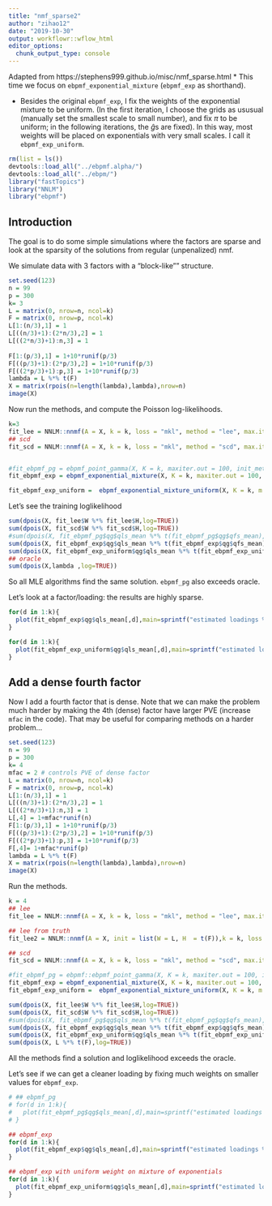 ```yaml
---
title: "nmf_sparse2"
author: "zihao12"
date: "2019-10-30"
output: workflowr::wflow_html
editor_options:
  chunk_output_type: console
---
```


Adapted from https://stephens999.github.io/misc/nmf_sparse.html
* This time we focus on `ebpmf_exponential_mixture` (`ebpmf_exp` as shorthand). 

* Besides the original `ebpmf_exp`, I fix the weights of the exponential mixture to be uniform. (In the first iteration, I choose the  grids as ususual (manually set the smallest scale to small number), and fix $\pi$ to be uniform; in the following iterations, the  $\hat{g}$s are fixed). In this way, most weights will be placed on exponentials with very small scales. I call it  `ebpmf_exp_uniform`. 


```r
rm(list = ls())
devtools::load_all("../ebpmf.alpha/")
devtools::load_all("../ebpm/")
library("fastTopics")
library("NNLM") 
library("ebpmf")
```

## Introduction

The goal is to do some simple simulations where the factors are sparse
and look at the sparsity of the solutions from regular (unpenalized) nmf.

We simulate data with 3 factors with a "block-like"" structure.
```r
set.seed(123)
n = 99
p = 300
k= 3
L = matrix(0, nrow=n, ncol=k)
F = matrix(0, nrow=p, ncol=k)
L[1:(n/3),1] = 1
L[((n/3)+1):(2*n/3),2] = 1
L[((2*n/3)+1):n,3] = 1
  
F[1:(p/3),1] = 1+10*runif(p/3)
F[((p/3)+1):(2*p/3),2] = 1+10*runif(p/3)
F[((2*p/3)+1):p,3] = 1+10*runif(p/3)
lambda = L %*% t(F)
X = matrix(rpois(n=length(lambda),lambda),nrow=n)
image(X)
```

Now run the methods, and compute the Poisson log-likelihoods.
```r
k=3
fit_lee = NNLM::nnmf(A = X, k = k, loss = "mkl", method = "lee", max.iter = 10000)
## scd
fit_scd = NNLM::nnmf(A = X, k = k, loss = "mkl", method = "scd", max.iter = 10000)


#fit_ebpmf_pg = ebpmf_point_gamma(X, K = k, maxiter.out = 100, init_method = "lee")
fit_ebpmf_exp = ebpmf_exponential_mixture(X, K = k, maxiter.out = 100, init_method = "lee")

fit_ebpmf_exp_uniform =  ebpmf_exponential_mixture_uniform(X, K = k, m = 2^0.25,maxiter.out = 100, init_method = "lee", low = 1e-30)
```

Let's see the training loglikelihood
```r
sum(dpois(X, fit_lee$W %*% fit_lee$H,log=TRUE))
sum(dpois(X, fit_scd$W %*% fit_scd$H,log=TRUE))
#sum(dpois(X, fit_ebpmf_pg$qg$qls_mean %*% t(fit_ebpmf_pg$qg$qfs_mean),log=TRUE))
sum(dpois(X, fit_ebpmf_exp$qg$qls_mean %*% t(fit_ebpmf_exp$qg$qfs_mean),log=TRUE))
sum(dpois(X, fit_ebpmf_exp_uniform$qg$qls_mean %*% t(fit_ebpmf_exp_uniform$qg$qfs_mean),log=TRUE))
## oracle
sum(dpois(X,lambda ,log=TRUE))
```


So all MLE algorithms find the same solution. `ebpmf_pg` also exceeds oracle.

Let's look at a factor/loading: the results are highly sparse.
```r
for(d in 1:k){
  plot(fit_ebpmf_exp$qg$qls_mean[,d],main=sprintf("estimated loadings %d", d))
}

for(d in 1:k){
  plot(fit_ebpmf_exp_uniform$qg$qls_mean[,d],main=sprintf("estimated loadings %d", d))
}
```


## Add a dense fourth factor

Now I add a fourth factor that is dense.
Note that we can make the problem much harder
by making the 4th (dense) factor have larger PVE (increase `mfac` in the code).
That may be useful for comparing methods on a harder problem...
```r
set.seed(123)
n = 99
p = 300
k= 4
mfac = 2 # controls PVE of dense factor
L = matrix(0, nrow=n, ncol=k)
F = matrix(0, nrow=p, ncol=k)
L[1:(n/3),1] = 1
L[((n/3)+1):(2*n/3),2] = 1
L[((2*n/3)+1):n,3] = 1
L[,4] = 1+mfac*runif(n)
F[1:(p/3),1] = 1+10*runif(p/3)
F[((p/3)+1):(2*p/3),2] = 1+10*runif(p/3)
F[((2*p/3)+1):p,3] = 1+10*runif(p/3)
F[,4]= 1+mfac*runif(p)
lambda = L %*% t(F)
X = matrix(rpois(n=length(lambda),lambda),nrow=n)
image(X)
```



Run the methods. 
```r
k = 4
## lee
fit_lee = NNLM::nnmf(A = X, k = k, loss = "mkl", method = "lee", max.iter = 10000)

## lee from truth
fit_lee2 = NNLM::nnmf(A = X, init = list(W = L, H  = t(F)),k = k, loss = "mkl", method = "lee", max.iter = 10000)

## scd
fit_scd = NNLM::nnmf(A = X, k = k, loss = "mkl", method = "scd", max.iter = 10000)

#fit_ebpmf_pg = ebpmf::ebpmf_point_gamma(X, K = k, maxiter.out = 100, init_method = "lee")
fit_ebpmf_exp = ebpmf_exponential_mixture(X, K = k, maxiter.out = 100, init_method = "lee")
fit_ebpmf_exp_uniform =  ebpmf_exponential_mixture_uniform(X, K = k, m = 2^0.25,maxiter.out = 100, init_method = "lee", low = 1e-30)
```


```r
sum(dpois(X, fit_lee$W %*% fit_lee$H,log=TRUE))
sum(dpois(X, fit_scd$W %*% fit_scd$H,log=TRUE))
#sum(dpois(X, fit_ebpmf_pg$qg$qls_mean %*% t(fit_ebpmf_pg$qg$qfs_mean),log=TRUE))
sum(dpois(X, fit_ebpmf_exp$qg$qls_mean %*% t(fit_ebpmf_exp$qg$qfs_mean),log=TRUE))
sum(dpois(X, fit_ebpmf_exp_uniform$qg$qls_mean %*% t(fit_ebpmf_exp_uniform$qg$qfs_mean),log=TRUE))
sum(dpois(X, L %*% t(F),log=TRUE))
```

All the methods find a solution and loglikelihood exceeds the oracle.

Let's  see  if we can get a cleaner loading by fixing much weights on smaller values for `ebpmf_exp`. 
```r
# ## ebpmf_pg
# for(d in 1:k){
#   plot(fit_ebpmf_pg$qg$qls_mean[,d],main=sprintf("estimated loadings %d", d))
# }

## ebpmf_exp
for(d in 1:k){
  plot(fit_ebpmf_exp$qg$qls_mean[,d],main=sprintf("estimated loadings %d", d))
}

## ebpmf_exp with uniform weight on mixture of exponentials
for(d in 1:k){
  plot(fit_ebpmf_exp_uniform$qg$qls_mean[,d],main=sprintf("estimated loadings %d", d))
}
```

















